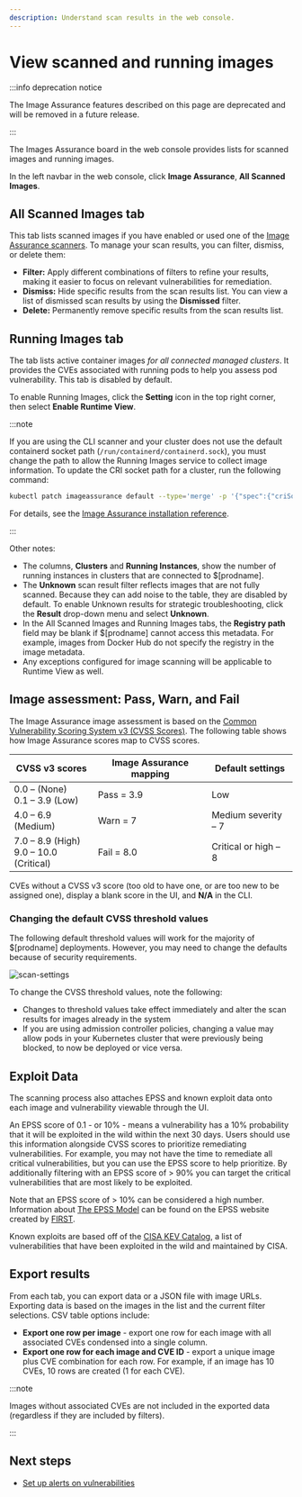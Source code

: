 ```yaml
---
description: Understand scan results in the web console.
---
```


# View scanned and running images

:::info deprecation notice

The Image Assurance features described on this page are deprecated and will be removed in a future release.

:::

The Images Assurance board in the web console provides lists for scanned images and running images.

In the left navbar in the web console, click **Image Assurance**, **All Scanned Images**.

## All Scanned Images tab

This tab lists scanned images if you have enabled or used one of the [Image Assurance scanners](./scanners/overview).
To manage your scan results, you can filter, dismiss, or delete them:
* **Filter:** Apply different combinations of filters to refine your results, making it easier to focus on relevant vulnerabilities for remediation.
* **Dismiss:** Hide specific results from the scan results list. You can view a list of dismissed scan results by using the **Dismissed** filter.
* **Delete:** Permanently remove specific results from the scan results list.

## Running Images tab

The tab lists active container images *for all connected managed clusters*. It provides the CVEs associated with running pods to help you assess pod vulnerability. This tab is disabled by default.

To enable Running Images, click the **Setting** icon in the top right corner, then select **Enable Runtime View**.

:::note

If you are using the CLI scanner and your cluster does not use the default containerd socket path (`/run/containerd/containerd.sock`), you must change the path to allow the Running Images service to collect image information. To update the CRI socket path for a cluster, run the following command:

```bash
kubectl patch imageassurance default --type='merge' -p '{"spec":{"criSocketPath":"<path-to-cri-socket>"}}'
```
For details, see the [Image Assurance installation reference](../reference/installation/ia-api.mdx#image-assurance.operator.tigera.io/v1.ImageAssuranceSpec).

:::

Other notes:

- The columns, **Clusters** and **Running Instances**, show the number of running instances in clusters that are connected to $[prodname].
- The **Unknown** scan result filter reflects images that are not fully scanned. Because they can add noise to the table, they are disabled by default. To enable Unknown results for strategic troubleshooting, click the **Result** drop-down menu and select **Unknown**.
- In the All Scanned Images and Running Images tabs, the **Registry path** field may be blank if $[prodname] cannot access this metadata. For example, images from Docker Hub do not specify the registry in the image metadata.
- Any exceptions configured for image scanning will be applicable to Runtime View as well. 

## Image assessment: Pass, Warn, and Fail

The Image Assurance image assessment is based on the [Common Vulnerability Scoring System v3 (CVSS Scores)](https://nvd.nist.gov/vuln-metrics/cvss/v3-calculator). The following table shows how Image Assurance scores map to CVSS scores.

| CVSS v3 scores                              | Image Assurance mapping | Default settings     |
| ------------------------------------------- | ----------------------- | -------------------- |
| 0.0 – (None)<br />0.1 – 3.9 (Low)           | Pass = 3.9              | Low                  |
| 4.0 – 6.9 (Medium)                          | Warn = 7                | Medium severity – 7  |
| 7.0 – 8.9 (High)<br />9.0 – 10.0 (Critical) | Fail = 8.0              | Critical or high – 8 |

CVEs without a CVSS v3 score (too old to have one, or are too new to be assigned one), display a blank score in the UI, and **N/A** in the CLI.

### Changing the default CVSS threshold values

The following default threshold values will work for the majority of $[prodname] deployments. However, you may need to change the defaults because of security requirements.

![scan-settings](/img/calico-cloud/scan-settings.png)

To change the CVSS threshold values, note the following:

- Changes to threshold values take effect immediately and alter the scan results for images already in the system
- If you are using admission controller policies, changing a value may allow pods in your Kubernetes cluster that were previously being blocked, to now be deployed or vice versa.

## Exploit Data

The scanning process also attaches EPSS and known exploit data onto each image and vulnerability viewable through the UI.

An EPSS score of 0.1 - or 10% - means a vulnerability has a 10% probability that it will be exploited in the wild within the next 30 days. 
Users should use this information alongside CVSS scores to prioritize remediating vulnerabilities. For example, you may not have the time to remediate
all critical vulnerabilities, but you can use the EPSS score to help prioritize. By additionally filtering with an EPSS score of > 90% you can target 
the critical vulnerabilities that are most likely to be exploited.

Note that an EPSS score of > 10% can be considered a high number.
Information about [The EPSS Model](https://www.first.org/epss/model) can be found on the EPSS website created by [FIRST](https://www.first.org/).

Known exploits are based off of the [CISA KEV Catalog](https://www.cisa.gov/known-exploited-vulnerabilities-catalog), a list of 
vulnerabilities that have been exploited in the wild and maintained by CISA.

## Export results

From each tab, you can export data or a JSON file with image URLs. Exporting data is based on the images in the list and the current filter selections. CSV table options include:

- **Export one row per image** - export one row for each image with all associated CVEs condensed into a single column.
- **Export one row for each image and CVE ID** - export a unique image plus CVE combination for each row. For example, if an image has 10 CVEs, 10 rows are created (1 for each CVE).

:::note

Images without associated CVEs are not included in the exported data (regardless if they are included by filters).

:::

## Next steps

- [Set up alerts on vulnerabilities](set-up-alerts.mdx)